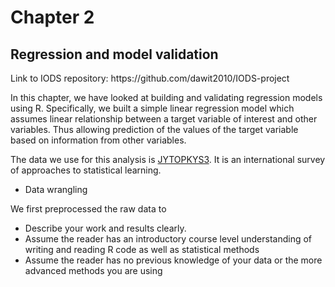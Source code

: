 
# Chapter 2
## Regression and model validation

Link to IODS repository: https://github.com/dawit2010/IODS-project

In this chapter, we have looked at building and validating regression models using R. Specifically, we built a simple linear regression 
model which assumes linear relationship between a target variable of interest and other variables. Thus allowing prediction of the values of the target variable based on information from other variables. 

The data we use for this analysis is [JYTOPKYS3](http://www.helsinki.fi/~kvehkala/JYTmooc/JYTOPKYS3-meta.txt). It is an international survey of approaches to statistical learning. 

- Data wrangling

We first preprocessed the raw data to


- Describe your work and results clearly. 
- Assume the reader has an introductory course level understanding of writing and reading R code as well as statistical methods
- Assume the reader has no previous knowledge of your data or the more advanced methods you are using  
